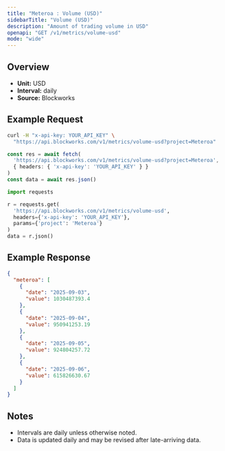 ```yaml
---
title: "Meteroa : Volume (USD)"
sidebarTitle: "Volume (USD)"
description: "Amount of trading volume in USD"
openapi: "GET /v1/metrics/volume-usd"
mode: "wide"
---
```


## Overview

- **Unit:** USD
- **Interval:** daily
- **Source:** Blockworks

## Example Request

<CodeGroup>

```bash cURL
curl -H "x-api-key: YOUR_API_KEY" \
  "https://api.blockworks.com/v1/metrics/volume-usd?project=Meteroa"
```

```typescript TypeScript
const res = await fetch(
  'https://api.blockworks.com/v1/metrics/volume-usd?project=Meteroa',
  { headers: { 'x-api-key': 'YOUR_API_KEY' } }
)
const data = await res.json()
```

```python Python
import requests

r = requests.get(
  'https://api.blockworks.com/v1/metrics/volume-usd',
  headers={'x-api-key': 'YOUR_API_KEY'},
  params={'project': 'Meteroa'}
)
data = r.json()
```

</CodeGroup>

## Example Response

```json
{
  "meteroa": [
    {
      "date": "2025-09-03",
      "value": 1030487393.4
    },
    {
      "date": "2025-09-04",
      "value": 950941253.19
    },
    {
      "date": "2025-09-05",
      "value": 924804257.72
    },
    {
      "date": "2025-09-06",
      "value": 615826630.67
    }
  ]
}
```

## Notes
- Intervals are daily unless otherwise noted.
- Data is updated daily and may be revised after late-arriving data.
